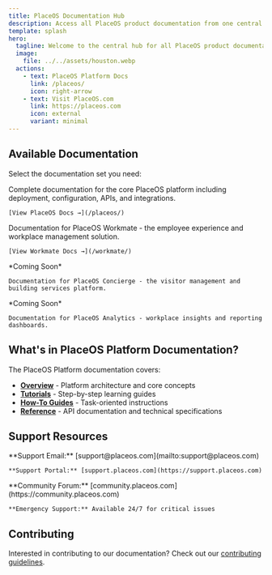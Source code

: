 ```yaml
---
title: PlaceOS Documentation Hub
description: Access all PlaceOS product documentation from one central location
template: splash
hero:
  tagline: Welcome to the central hub for all PlaceOS product documentation
  image:
    file: ../../assets/houston.webp
  actions:
    - text: PlaceOS Platform Docs
      link: /placeos/
      icon: right-arrow
    - text: Visit PlaceOS.com
      link: https://placeos.com
      icon: external
      variant: minimal
---
```



## Available Documentation

Select the documentation set you need:

<CardGrid stagger>
  <Card title="PlaceOS Platform" icon="rocket">
    Complete documentation for the core PlaceOS platform including deployment, configuration, APIs, and integrations.
    
    [View PlaceOS Docs →](/placeos/)
  </Card>
  
  <Card title="PlaceOS Workmate" icon="laptop">
    Documentation for PlaceOS Workmate - the employee experience and workplace management solution.
    
    [View Workmate Docs →](/workmate/)
  </Card>
  
  <Card title="PlaceOS Concierge" icon="user">
    *Coming Soon*
    
    Documentation for PlaceOS Concierge - the visitor management and building services platform.
  </Card>
  
  <Card title="PlaceOS Analytics" icon="chart">
    *Coming Soon*
    
    Documentation for PlaceOS Analytics - workplace insights and reporting dashboards.
  </Card>
</CardGrid>

## What's in PlaceOS Platform Documentation?

The PlaceOS Platform documentation covers:

- **[Overview](/placeos/overview/)** - Platform architecture and core concepts
- **[Tutorials](/placeos/tutorials/)** - Step-by-step learning guides  
- **[How-To Guides](/placeos/how-to/)** - Task-oriented instructions
- **[Reference](/placeos/reference/)** - API documentation and technical specifications

## Support Resources

<CardGrid>
  <Card title="Get Help" icon="email">
    **Support Email:** [support@placeos.com](mailto:support@placeos.com)
    
    **Support Portal:** [support.placeos.com](https://support.placeos.com)
  </Card>
  
  <Card title="Community" icon="discord">
    **Community Forum:** [community.placeos.com](https://community.placeos.com)
    
    **Emergency Support:** Available 24/7 for critical issues
  </Card>
</CardGrid>

## Contributing

Interested in contributing to our documentation? Check out our [contributing guidelines](https://github.com/PlaceOS/placeos-docs/blob/main/CONTRIBUTING.md).
